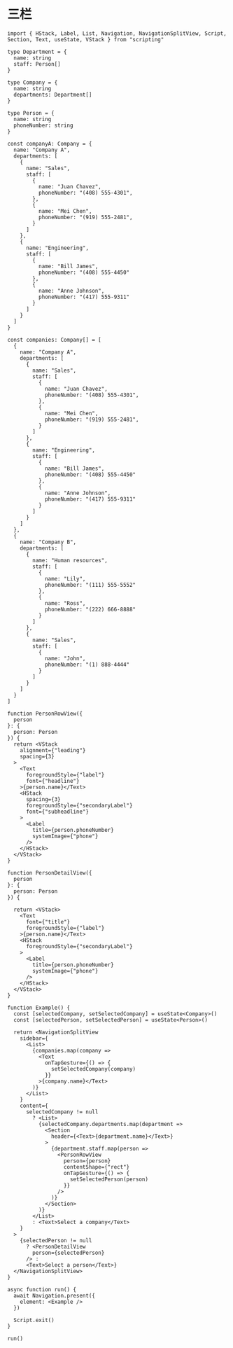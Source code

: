 # 三栏 

```tsx
import { HStack, Label, List, Navigation, NavigationSplitView, Script, Section, Text, useState, VStack } from "scripting"

type Department = {
  name: string
  staff: Person[]
}

type Company = {
  name: string
  departments: Department[]
}

type Person = {
  name: string
  phoneNumber: string
}

const companyA: Company = {
  name: "Company A",
  departments: [
    {
      name: "Sales",
      staff: [
        {
          name: "Juan Chavez",
          phoneNumber: "(408) 555-4301",
        },
        {
          name: "Mei Chen",
          phoneNumber: "(919) 555-2481",
        }
      ]
    },
    {
      name: "Engineering",
      staff: [
        {
          name: "Bill James",
          phoneNumber: "(408) 555-4450"
        },
        {
          name: "Anne Johnson",
          phoneNumber: "(417) 555-9311"
        }
      ]
    }
  ]
}

const companies: Company[] = [
  {
    name: "Company A",
    departments: [
      {
        name: "Sales",
        staff: [
          {
            name: "Juan Chavez",
            phoneNumber: "(408) 555-4301",
          },
          {
            name: "Mei Chen",
            phoneNumber: "(919) 555-2481",
          }
        ]
      },
      {
        name: "Engineering",
        staff: [
          {
            name: "Bill James",
            phoneNumber: "(408) 555-4450"
          },
          {
            name: "Anne Johnson",
            phoneNumber: "(417) 555-9311"
          }
        ]
      }
    ]
  },
  {
    name: "Company B",
    departments: [
      {
        name: "Human resources",
        staff: [
          {
            name: "Lily",
            phoneNumber: "(111) 555-5552"
          },
          {
            name: "Ross",
            phoneNumber: "(222) 666-8888"
          }
        ]
      },
      {
        name: "Sales",
        staff: [
          {
            name: "John",
            phoneNumber: "(1) 888-4444"
          }
        ]
      }
    ]
  }
]

function PersonRowView({
  person
}: {
  person: Person
}) {
  return <VStack
    alignment={"leading"}
    spacing={3}
  >
    <Text
      foregroundStyle={"label"}
      font={"headline"}
    >{person.name}</Text>
    <HStack
      spacing={3}
      foregroundStyle={"secondaryLabel"}
      font={"subheadline"}
    >
      <Label
        title={person.phoneNumber}
        systemImage={"phone"}
      />
    </HStack>
  </VStack>
}

function PersonDetailView({
  person
}: {
  person: Person
}) {

  return <VStack>
    <Text
      font={"title"}
      foregroundStyle={"label"}
    >{person.name}</Text>
    <HStack
      foregroundStyle={"secondaryLabel"}
    >
      <Label
        title={person.phoneNumber}
        systemImage={"phone"}
      />
    </HStack>
  </VStack>
}

function Example() {
  const [selectedCompany, setSelectedCompany] = useState<Company>()
  const [selectedPerson, setSelectedPerson] = useState<Person>()

  return <NavigationSplitView
    sidebar={
      <List>
        {companies.map(company =>
          <Text
            onTapGesture={() => {
              setSelectedCompany(company)
            }}
          >{company.name}</Text>
        )}
      </List>
    }
    content={
      selectedCompany != null
        ? <List>
          {selectedCompany.departments.map(department =>
            <Section
              header={<Text>{department.name}</Text>}
            >
              {department.staff.map(person =>
                <PersonRowView
                  person={person}
                  contentShape={"rect"}
                  onTapGesture={() => {
                    setSelectedPerson(person)
                  }}
                />
              )}
            </Section>
          )}
        </List>
        : <Text>Select a company</Text>
    }
  >
    {selectedPerson != null
      ? <PersonDetailView
        person={selectedPerson}
      /> :
      <Text>Select a person</Text>}
  </NavigationSplitView>
}

async function run() {
  await Navigation.present({
    element: <Example />
  })

  Script.exit()
}

run()
```